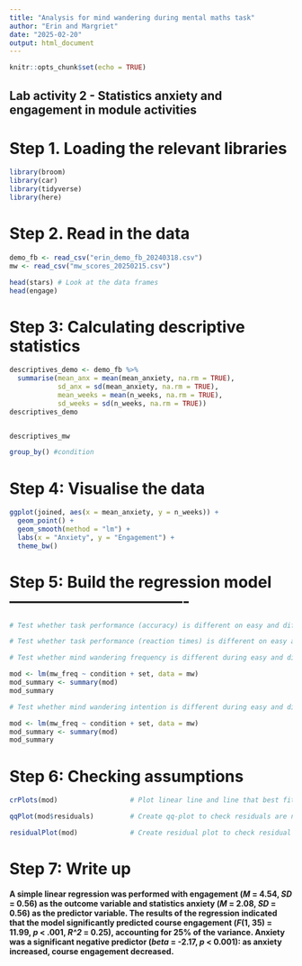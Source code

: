 ```yaml
---
title: "Analysis for mind wandering during mental maths task"
author: "Erin and Margriet"
date: "2025-02-20"
output: html_document
---
```


```r
knitr::opts_chunk$set(echo = TRUE)
```

## Lab activity 2 - Statistics anxiety and engagement in module activities

# Step 1. Loading the relevant libraries
```r
library(broom)
library(car)
library(tidyverse)
library(here)
```

# Step 2. Read in the data
```r
demo_fb <- read_csv("erin_demo_fb_20240318.csv")
mw <- read_csv("mw_scores_20250215.csv")

head(stars) # Look at the data frames
head(engage)
```

# Step 3: Calculating descriptive statistics

```r
descriptives_demo <- demo_fb %>%
  summarise(mean_anx = mean(mean_anxiety, na.rm = TRUE),
            sd_anx = sd(mean_anxiety, na.rm = TRUE),
            mean_weeks = mean(n_weeks, na.rm = TRUE),
            sd_weeks = sd(n_weeks, na.rm = TRUE))
descriptives_demo


descriptives_mw

group_by() #condition
```

# Step 4: Visualise the data

```r
ggplot(joined, aes(x = mean_anxiety, y = n_weeks)) +
  geom_point() +
  geom_smooth(method = "lm") +
  labs(x = "Anxiety", y = "Engagement") +
  theme_bw()
```

# Step 5: Build the regression model ----------------------------------

```r
# Test whether task performance (accuracy) is different on easy and difficult blocks - paired t-test with mm_acc

# Test whether task performance (reaction times) is different on easy and difficult blocks - paired t-test with mm_rt

# Test whether mind wandering frequency is different during easy and difficult blocks - multiple regression with mw_freq as DV and condition as the IV (and set as IV)

mod <- lm(mw_freq ~ condition + set, data = mw)
mod_summary <- summary(mod)
mod_summary

# Test whether mind wandering intention is different during easy and difficult blocks - multiple regression with mw_intent as DV and condition as the IV (and set as IV)

mod <- lm(mw_freq ~ condition + set, data = mw)
mod_summary <- summary(mod)
mod_summary
```

# Step 6: Checking assumptions

```r
crPlots(mod)                  # Plot linear line and line that best fits the data to check the relationship between outcome and predictor is linear

qqPlot(mod$residuals)         # Create qq-plot to check residuals are normally distributed

residualPlot(mod)             # Create residual plot to check residual show homoscedasticity
```

# Step 7: Write up

**A simple linear regression was performed with engagement (*M* = 4.54, *SD* = 0.56) as the outcome variable and statistics anxiety (*M* = 2.08, *SD* = 0.56) as the predictor variable. The results of the regression indicated that the model significantly predicted course engagement (*F*(1, 35) = 11.99, *p* \< .001, *R\^2* = 0.25), accounting for 25% of the variance. Anxiety was a significant negative predictor (*beta* = -2.17, *p* \< 0.001): as anxiety increased, course engagement decreased.**